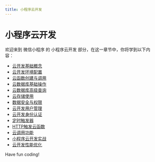 ```yaml
---
title: 小程序云开发
---
```


# 小程序云开发

欢迎来到 微信小程序 的 小程序云开发 部分，在这一章节中，你将学到以下内容：

- [云开发基础概念](./0-cloud-development-fundamental-concepts.mdx)
- [云开发环境配置](./1-cloud-development-environment-configuration.mdx)
- [云函数创建与调用](./2-cloud-function-creation-and-calling.mdx)
- [云数据库基础操作](./3-cloud-database-basic-operations.mdx)
- [云数据库高级查询](./4-cloud-database-advanced-query.mdx)
- [云存储使用](./5-cloud-storage-usage.mdx)
- [数据安全与权限](./6-data-security-and-permissions.mdx)
- [云开发用户管理](./7-cloud-development-user-management.mdx)
- [云开发身份认证](./8-cloud-development-identity-authentication.mdx)
- [定时触发器](./9-timing-trigger.mdx)
- [HTTP触发云函数](./10-http-trigger-cloud-function.mdx)
- [云调用功能](./11-cloud-call-functionality.mdx)
- [小程序云开发实战](./12-mini-program-cloud-development-practice.mdx)
- [云开发性能优化](./13-cloud-development-performance-optimization.mdx)

Have fun coding!